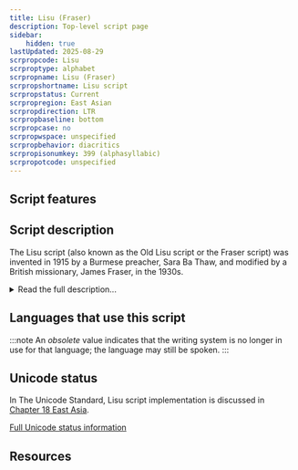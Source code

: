 ```yaml
---
title: Lisu (Fraser)
description: Top-level script page
sidebar:
    hidden: true
lastUpdated: 2025-08-29
scrpropcode: Lisu
scrproptype: alphabet
scrpropname: Lisu (Fraser)
scrpropshortname: Lisu script
scrpropstatus: Current
scrpropregion: East Asian
scrpropdirection: LTR
scrpropbaseline: bottom
scrpropcase: no
scrpropwspace: unspecified
scrpropbehavior: diacritics
scrpropisonumkey: 399 (alphasyllabic)
scrpropotcode: unspecified
---
```



## Script features

<ScriptInfo />

## Script description

The Lisu script (also known as the Old Lisu script or the Fraser script) was invented in 1915 by a Burmese preacher, Sara Ba Thaw, and modified by a British missionary, James Fraser, in the 1930s.

<details>
<summary>Read the full description...</summary>It is based on the Latin script, combined with some Burmese orthographic conventions. The script was created in China to represent the Lisu language, however since that time many Lisu speakers have emigrated to Myanmar, Thailand and India, in which countries the script is also used.

As of 1992, Fraser's script has been officially approved by the Chinese authorities, who have also created a second official script for the language. This is a transliteration designed to facilitate transfer to pinyin. 

The Old Lisu script is unicameral, that is, there is only one case. 20 upper case Latin letters are used (either upright or rotated / inverted) to write 30 Old Lisu consonant letters, and 7 upper case Latin letters are used (again, either upright or rotated / inverted) to write 10 Old Lisu vowel letters. The association between the form and sound of the Old Lisu script is sometimes but not always related to that of the Latin script. For example, the letter V represents [h], while H represents [x]. A does represent [ɑ], but ∀ represents [ɛ].

Consonants contain an inherent [a] vowel; other vowels are written explicitly with separate vowel letters. Vowels written syllable-initially contain an inherent glottal-stop onset.

Two script-specific marks are used as punctuation, corresponding to a comma and a full stop. Some Latin punctuation marks are used according to international convention, for example ? ! " ( ). Other Latin punctuation marks are used to represent nasalization and tone. There are six tones in the Lisu language, indicated by writing the tone mark after the syllable. There is a great deal of variation in the degree to which tone is marked; some writers omit tone marking almost entirely, and others try to represent all or nearly all tones.

In 1992 the Chinese government recognized the Old Lisu script as the official script for writing in Lisu; it is estimated that about 200,000 Lisu speakers in China use the script for writing their language.
</details>

## Languages that use this script

:::note
An _obsolete_ value indicates that the writing system is no longer in use for that language; the language may still be spoken.
:::

<WsList script='Lisu' wsMax='5' />

## Unicode status

In The Unicode Standard, Lisu script implementation is discussed in [Chapter 18 East Asia](http://www.unicode.org/versions/latest/ch18.pdf).


[Full Unicode status information](/scrlang/unicode/lisu-unicode)

## Resources

<ScriptResources detailSummary='seemore' />

